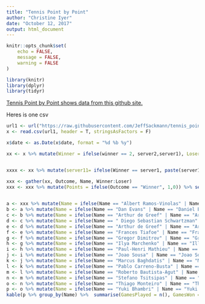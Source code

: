 ```yaml
---
title: "Tennis Point by Point"
author: "Christine Iyer"
date: "October 12, 2017"
output: html_document
---
```


```r
knitr::opts_chunk$set(
	echo = FALSE,
	message = FALSE,
	warning = FALSE
)
```


```r
library(knitr)
library(dplyr)
library(tidyr)
```


[Tennis Point by Point shows data from this github site.](https://github.com/JeffSackmann/tennis_pointbypoint/blob/master/README.md) 

Heres is one csv

```r
url1 <- url("https://raw.githubusercontent.com/JeffSackmann/tennis_pointbypoint/master/pbp_matches_atp_main_current.csv")
x <- read.csv(url1, header = T, stringsAsFactors = F)

```

```r
x$date <- as.Date(x$date, format = "%d %b %y")

xx <- x %>% mutate(Winner = ifelse(winner == 2, server2,server1), Loser = ifelse(winner == 1, server2, server1)) %>% select(date, Winner, Loser,server1, server2)


xxxx <- xx %>% mutate(server11= ifelse(Winner == server1, paste(server1,"(W)"), paste(server1,"(L)")), server22 = ifelse(Winner == server2, paste(server2,"(W)"), paste(server2,"(L)")), together = paste(server11, ";", server22) )

xxx <- gather(xx, Outcome, Name, Winner:Loser)
xxx <- xxx %>% mutate(Points = ifelse(Outcome == "Winner", 1,0)) %>% select(Date = date, Player1 = server1, Player2 = server2, Name, Points)
 

a <- xxx %>% mutate(Name = ifelse(Name == "Albert Ramos-Vinolas" | Name == "Albert Ramos Vinolas", "Albert Ramos-Vinolas", Name))
b <- a %>% mutate(Name = ifelse(Name == "Dan Evans" | Name == "Daniel Evans", "Dan Evans", Name))
c <- b %>% mutate(Name = ifelse(Name == "Arthur de Greef" | Name == "Arthur De Greef", "Arthur De Greef", Name))
d <- c %>% mutate(Name = ifelse(Name == " Diego Sebastian Schwartzman" | Name == "Diego Schwartzman", " Diego Schwartzman", Name))
e <- d %>% mutate(Name = ifelse(Name == "Arthur de Greef" | Name == "Arthur De Greef", "Arthur De Greef", Name))
f <- e %>% mutate(Name = ifelse(Name == "Frances Tiafoe" | Name == "Francis Tiafoe", "Francis Tiafoe", Name))
g <- f %>% mutate(Name = ifelse(Name == "Gregor Dimitrov" | Name == "Grigor Dimitrov", "Grigor Dimitrov", Name))
h <- g %>% mutate(Name = ifelse(Name == "Ilya Marchenko" | Name == "Illya Marchenko", "Ilya Marchenko", Name))
i <- h %>% mutate(Name = ifelse(Name == "Paul-Henri Mathieu" | Name == "Paul Henri Mathieu", "Paul Henri Mathieu", Name))
j <- i %>% mutate(Name = ifelse(Name == "Joao Sousa" | Name == "Joao Souza", "Joao Souza", Name))
k <- j %>% mutate(Name = ifelse(Name == "Marcus Baghdatis" | Name == "Marcos Baghdatis", "Marcos Baghdatis", Name))
l <- k %>% mutate(Name = ifelse(Name == "Pablo Carreno-Busta" | Name == "Pablo Carreno Busta", "Pablo Carreno Busta", Name))
m <- l %>% mutate(Name = ifelse(Name == "Roberto Bautista-Agut" | Name == "Roberto Bautista Agut", "Roberto Bautista Agut", Name))
n <- m %>% mutate(Name = ifelse(Name == "Stefano Tsitsipas" | Name == "Stefanos Tsitsipas", "Stefanos Tsitsipas", Name))
o <- n %>% mutate(Name = ifelse(Name == "Thiago Monteiro" | Name == "Thiago Moura Monteiro", "Thiago Monteiro", Name))
p <- o %>% mutate(Name = ifelse(Name == "Yuki Bhambri" | Name == "Yuki Bhambri", "Yuki Bhambri", Name))
kable(p %>% group_by(Name) %>%  summarise(GamesPlayed = n(), GamesWon = sum(Points), Percentage = round(sum(Points)/GamesPlayed, 3)) %>% filter(GamesPlayed>=20) %>% arrange(desc(GamesPlayed)))





```

